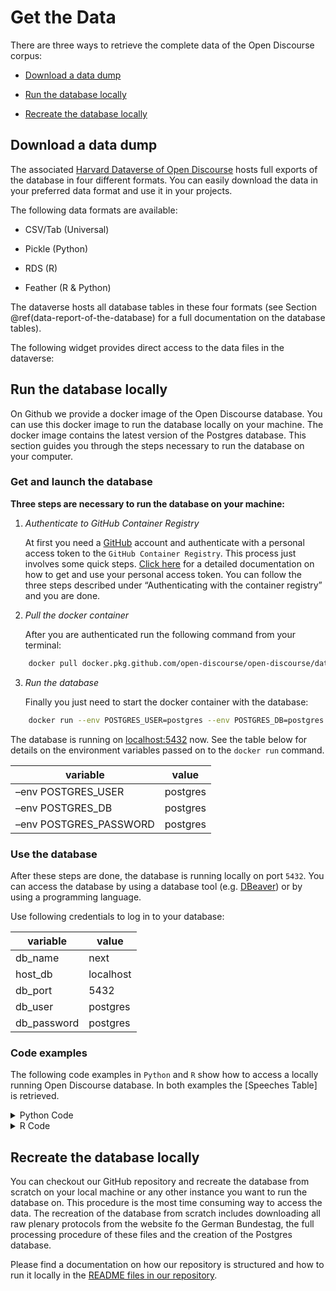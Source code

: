 # Get the Data

There are three ways to retrieve the complete data of the Open Discourse corpus:

-   [Download a data dump]

-   [Run the database locally]

-   [Recreate the database locally]

## Download a data dump

The associated [Harvard Dataverse of Open Discourse](https://dataverse.harvard.edu/dataset.xhtml?persistentId=doi:10.7910/DVN/FIKIBO) hosts full exports of the database in four different formats. You can easily download the data in your preferred data format and use it in your projects.

The following data formats are available:

-   CSV/Tab (Universal)

-   Pickle (Python)

-   RDS (R)

-   Feather (R & Python)

The dataverse hosts all database tables in these four formats (see Section \@ref(data-report-of-the-database) for a full documentation on the database tables).

The following widget provides direct access to the data files in the dataverse:

```{=html}
<script src="https://dataverse.harvard.edu/resources/js/widgets.js?persistentId=doi:10.7910/DVN/FIKIBO&amp;dvUrl=https://dataverse.harvard.edu&amp;widget=iframe&amp;heightPx=500"></script>
```


## Run the database locally

On Github we provide a docker image of the Open Discourse database. You can use this docker image to run the database locally on your machine.
The docker image contains the latest version of the Postgres database. This section guides you through the steps necessary to run the database on your computer.

### Get and launch the database

**Three steps are necessary to run the database on your machine:**

1.  *Authenticate to GitHub Container Registry*

    At first you need a [GitHub](https://github.com/){target="_blank"} account and authenticate with a personal access token to the `GitHub Container Registry`. This process just involves some quick steps. [Click here](https://docs.github.com/en/packages/guides/migrating-to-github-container-registry-for-docker-images#authenticating-with-the-container-registry){target="_blank"} for a detailed documentation on how to get and use your personal access token. You can follow the three steps described under "Authenticating with the container registry" and you are done.

2.  *Pull the docker container*

    After you are authenticated run the following command from your terminal:

```bash
    docker pull docker.pkg.github.com/open-discourse/open-discourse/database:latest
```

3.  *Run the database*

    Finally you just need to start the docker container with the database:

```bash
    docker run --env POSTGRES_USER=postgres --env POSTGRES_DB=postgres --env POSTGRES_PASSWORD=postgres  -p 5432:5432 -d docker.pkg.github.com/open-discourse/open-discourse/database
```

The database is running on [localhost:5432](localhost:5432) now. See the table below for details on the environment variables passed on to the `docker run` command.

| variable                | value    |
|-------------------------|----------|
| --env POSTGRES_USER     | postgres |
| --env POSTGRES_DB       | postgres |
| --env POSTGRES_PASSWORD | postgres |


### Use the database

After these steps are done, the database is running locally on port `5432`. You can access the database by using a database tool (e.g. [DBeaver](https://dbeaver.io/){target="_blank"}) or by using a   programming language.

Use following credentials to log in to your database:

| variable    | value     |
|-------------|-----------|
| db_name     | next      |
| host_db     | localhost |
| db_port     | 5432      |
| db_user     | postgres  |
| db_password | postgres  |

### Code examples

The following code examples in `Python` and `R` show how to access a locally running Open Discourse database. 
In both examples the [Speeches Table] is retrieved. 

<details>
  <summary>Python Code</summary>

```py
import psycopg2
import pandas as pd

# db_connection -----------------------------------------------------------
con_details = {
    "host"      : "localhost",
    "database"  : "next",
    "user"      : "postgres",
    "password"  : "postgres",
    "port"      : "5432"
}
con = psycopg2.connect(**con_details)

# get data tables ---------------------------------------------------------
speeches = pd.read_sql_query("select * from open_discours.speeches", con)
```
</details>

<details>
  <summary>R Code</summary>

```r
library("RPostgreSQL")

# db_connection -----------------------------------------------------------
db <- "next"
host_db <- "localhost"
db_port <- "5432"
db_user <- "postgres"
db_password <- "postgres"
con <-
  dbConnect(
    RPostgres::Postgres(),
    dbname = db,
    host = host_db,
    port = db_port,
    user = db_user,
    password = db_password
  )

# get data tables ---------------------------------------------------------
speeches <- dbGetQuery(con,
                       "SELECT *
                       FROM open_discourse.speeches;")
```
</details>



## Recreate the database locally

You can checkout our GitHub repository and recreate the database from scratch on your local machine or any other instance you want to run the database on. This procedure is the most time consuming way to access the data. The recreation of the database from scratch includes downloading all raw plenary protocols from the website fo the German Bundestag, the full processing procedure of these files and the creation of the Postgres database.

Please find a documentation on how our repository is structured and how to run it locally in the [README files in our repository](https://github.com/open-discourse/open-discourse){target="_blank"}.
